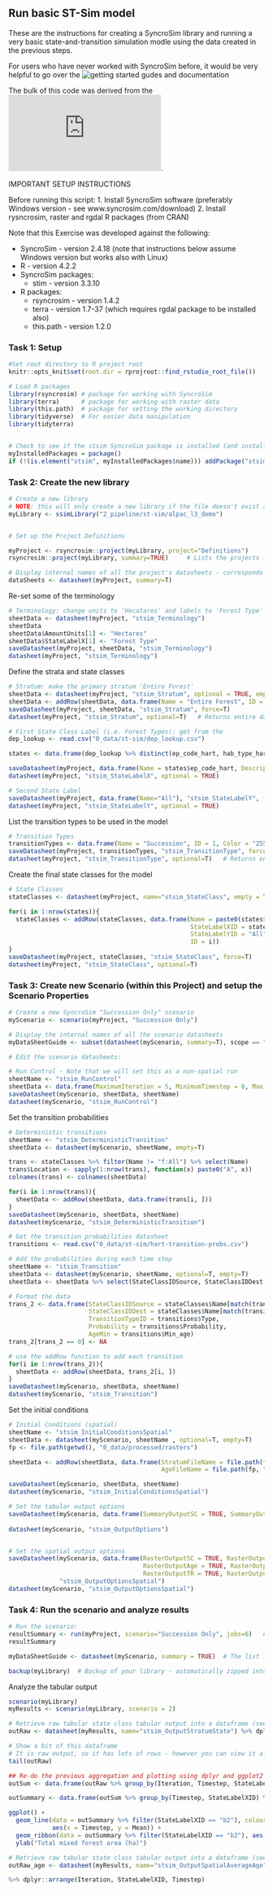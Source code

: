 ## Run basic ST-Sim model 

These are the instructions for creating a SyncroSim library and running a very basic state-and-transition simulation modle using the data created in the previous steps. 

For users who have never worked with SyncroSim before, it would be very helpful to go over the ![getting started gudes and documentation](https://docs.syncrosim.com/)

The bulk of this code was derived from the ![ApexRMS rsyncrosim documentation](https://syncrosim.github.io/rsyncrosim/index.html).

IMPORTANT SETUP INSTRUCTIONS

Before running this script:
  1. Install SyncroSim software (preferably Windows version - see www.syncrosim.com/download)
  2. Install rysncrosim, raster and rgdal R packages (from CRAN)

Note that this Exercise was developed against the following:

* SyncroSim - version 2.4.18 (note that instructions below assume Windows version but works also with Linux)  
* R - version 4.2.2  
* SyncroSim packages:  
  * stim - version 3.3.10  
* R packages:  
  *  rsyncrosim - version 1.4.2
  * terra - version 1.7-37  (which requires rgdal package to be installed also)
  * this.path - version 1.2.0


### Task 1: Setup
```r
#Set root directory to R project root
knitr::opts_knit$set(root.dir = rprojroot::find_rstudio_root_file())

# Load R packages
library(rsyncrosim) # package for working with SyncroSim
library(terra)      # package for working with raster data
library(this.path)  # package for setting the working directory
library(tidyverse)  # For easier data manipulation
library(tidyterra)  


# Check to see if the stsim SyncroSim package is installed (and install it if necessary)
myInstalledPackages = package()
if (!(is.element("stsim", myInstalledPackages$name))) addPackage("stsim")


```

### Task 2: Create the new library
```r
# Create a new library
# NOTE: this will only create a new library if the file doesn't exist already
myLibrary <- ssimLibrary("2_pipeline/st-sim/alpac_l3_demo")


# Set up the Project Definitions

myProject <- rsyncrosim::project(myLibrary, project="Definitions")
rsyncrosim::project(myLibrary, summary=TRUE)     # Lists the projects in this library

# Display internal names of all the project's datasheets - corresponds to the Project Properties in SyncroSim
dataSheets <- datasheet(myProject, summary=T)
```

Re-set some of the terminology 
```r
# Terminology: change units to 'Hecatares' and labels to 'Forest Type'
sheetData <- datasheet(myProject, "stsim_Terminology")
sheetData
sheetData$AmountUnits[1] <- "Hectares"
sheetData$StateLabelX[1] <- "Forest Type"
saveDatasheet(myProject, sheetData, "stsim_Terminology")
datasheet(myProject, "stsim_Terminology")
```

Define the strata and state classes 
```r
# Stratum: make the primary stratum 'Entire Forest'
sheetData <- datasheet(myProject, "stsim_Stratum", optional = TRUE, empty=T)   # Returns empty dataframe with only required column(s)
sheetData <- addRow(sheetData, data.frame(Name = "Entire Forest", ID = 1))
saveDatasheet(myProject, sheetData, "stsim_Stratum", force=T)
datasheet(myProject, "stsim_Stratum", optional=T)   # Returns entire dataframe, including optional columns

# First State Class Label (i.e. Forest Types): get from the 
dep_lookup <- read.csv("0_data/st-sim/dep_lookup.csv")

states <- data.frame(dep_lookup %>% distinct(ep_code_hart, hab_type_hart))

saveDatasheet(myProject, data.frame(Name = states$ep_code_hart, Description = states$hab_type_hart), "stsim_StateLabelX", force=T)
datasheet(myProject, "stsim_StateLabelX", optional = TRUE)

# Second State Label 
saveDatasheet(myProject, data.frame(Name="All"), "stsim_StateLabelY", force=T)
datasheet(myProject, "stsim_StateLabelY", optional = TRUE)
```

List the transition types to be used in the model 
```r
# Transition Types
transitionTypes <- data.frame(Name = "Succession", ID = 1, Color = "255,0,128,0")
saveDatasheet(myProject, transitionTypes, "stsim_TransitionType", force=T)
datasheet(myProject, "stsim_TransitionType", optional=T)   # Returns entire dataframe, including optional columns
```

Create the final state classes for the model 
```r
# State Classes
stateClasses <- datasheet(myProject, name="stsim_StateClass", empty = TRUE, optional = TRUE)

for(i in 1:nrow(states)){
  stateClasses <- addRow(stateClasses, data.frame(Name = paste0(states$ep_code_hart[i], ":All"), 
                                                  StateLabelXID = states$ep_code_hart[i], 
                                                  StateLabelYID = "All", 
                                                  ID = i))
}
saveDatasheet(myProject, stateClasses, "stsim_StateClass", force=T)
datasheet(myProject, "stsim_StateClass", optional=T)
```

### Task 3: Create new Scenario (within this Project) and setup the Scenario Properties

```r

# Create a new SyncroSim "Succession Only" scenario
myScenario <- scenario(myProject, "Succession Only")

# Display the internal names of all the scenario datasheets
myDataSheetGuide <- subset(datasheet(myScenario, summary=T), scope == "scenario")   # Generate list of all Datasheets as reference

# Edit the scenario datasheets:

# Run Control - Note that we will set this as a non-spatial run
sheetName <- "stsim_RunControl"
sheetData <- data.frame(MaximumIteration = 5, MinimumTimestep = 0, MaximumTimestep = 10, isSpatial = T)
saveDatasheet(myScenario, sheetData, sheetName)
datasheet(myScenario, "stsim_RunControl")

```

Set the transition probabilities 
```r

# Deterministic transitions 
sheetName <- "stsim_DeterministicTransition"
sheetData <- datasheet(myScenario, sheetName, empty=T)

trans <- stateClasses %>% filter(Name != "f:All") %>% select(Name) 
trans$Location <- sapply(1:nrow(trans), function(x) paste0("A", x))
colnames(trans) <- colnames(sheetData)

for(i in 1:nrow(trans)){
  sheetData <- addRow(sheetData, data.frame(trans[i, ]))
}
saveDatasheet(myScenario, sheetData, sheetName)
datasheet(myScenario, "stsim_DeterministicTransition")

# Get the transition probabilities datasheet 
transitions <- read.csv("0_data/st-sim/hart-transition-probs.csv")

# Add the probabilities during each time step 
sheetName <- "stsim_Transition"
sheetData <- datasheet(myScenario, sheetName, optional=T, empty=T) 
sheetData <- sheetData %>% select(StateClassIDSource, StateClassIDDest, TransitionTypeID, Probability, AgeMin)

# Format the data
trans_2 <- data.frame(StateClassIDSource = stateClasses$Name[match(transitions$From_class, stateClasses$StateLabelXID)], 
                      StateClassIDDest = stateClasses$Name[match(transitions$To_class, stateClasses$StateLabelXID)], 
                      TransitionTypeID = transitions$Type, 
                      Probability = transitions$Probability, 
                      AgeMin = transitions$Min_age)
trans_2[trans_2 == 0] <- NA

# use the addRow function to add each transition 
for(i in 1:nrow(trans_2)){
  sheetData <- addRow(sheetData, trans_2[i, ])
}
saveDatasheet(myScenario, sheetData, sheetName)
datasheet(myScenario, "stsim_Transition")

```

Set the initial conditions 
```r

# Initial Conditions (spatial) 
sheetName <- "stsim_InitialConditionsSpatial"
sheetData <- datasheet(myScenario, sheetName , optional=T, empty=T)
fp <- file.path(getwd(), "0_data/processed/rasters")

sheetData <- addRow(sheetData, data.frame(StratumFileName = file.path(fp, "l3_rast.tif"), StateClassFileName = file.path(fp, "dep_l3_hart.tif"), 
                                          AgeFileName = file.path(fp, "age_l3_sim.tif")))

saveDatasheet(myScenario, sheetData, sheetName)
datasheet(myScenario, "stsim_InitialConditionsSpatial")


```

```r

# Set the tabular output options 
saveDatasheet(myScenario, data.frame(SummaryOutputSC = TRUE, SummaryOutputSCTimesteps = 1, SummaryOutputSCAges = TRUE, stsim_OutputSpatialAverageAge = TRUE), "stsim_OutputOptions")
              
datasheet(myScenario, "stsim_OutputOptions")


# Set the spatial output options 
saveDatasheet(myScenario, data.frame(RasterOutputSC = TRUE, RasterOutputSCTimesteps = 1, 
                                     RasterOutputAge = TRUE, RasterOutputAgeTimesteps = 1, 
                                     RasterOutputTR = TRUE, RasterOutputTRTimesteps = 1), 
              "stsim_OutputOptionsSpatial")
datasheet(myScenario, "stsim_OutputOptionsSpatial")

```


### Task 4: Run the scenario and analyze results
```r
# Run the scenario: 
resultSummary <- run(myProject, scenario="Succession Only", jobs=6)   # Uses multiprocessing
resultSummary

myDataSheetGuide <- datasheet(myScenario, summary = TRUE)  # The list is long! 

backup(myLibrary)  # Backup of your library - automatically zipped into a .backup subfolder


```

Analyze the tabular output 
```r

scenario(myLibrary)
myResults <- scenario(myLibrary, scenario = 2)

# Retrieve raw tabular state class tabular output into a dataframe (see myDatasheetGuide for valid names)
outRaw <- datasheet(myResults, name="stsim_OutputStratumState") %>% dplyr::arrange(Iteration, StateLabelXID, Timestep)

# Show a bit of this dataframe
# It is raw output, so it has lots of rows - however you can view it also using RStudio "Environment" pane
tail(outRaw)

## Re-do the previous aggregation and plotting using dplyr and ggplot2
outSum <- data.frame(outRaw %>% group_by(Iteration, Timestep, StateLabelXID) %>% summarise(Amount = sum(Amount))) 

outSummary <- data.frame(outSum %>% group_by(Timestep, StateLabelXID) %>% summarise(Mean = mean(Amount), Minimum = min(Amount), Maximum = max(Amount))) 

ggplot() + 
  geom_line(data = outSummary %>% filter(StateLabelXID == "b2"), colour = "blue",
            aes(x = Timestep, y = Mean)) + 
  geom_ribbon(data = outSummary %>% filter(StateLabelXID == "b2"), aes(0:50, ymin = Minimum, ymax = Maximum), fill = "blue", alpha = 0.1) +
  ylab("Total mixed forest area (ha)")


```

```r
# Retrieve raw tabular state class tabular output into a dataframe (see myDatasheetGuide for valid names)
outRaw_age <- datasheet(myResults, name="stsim_OutputSpatialAverageAge") 

%>% dplyr::arrange(Iteration, StateLabelXID, Timestep)

```






